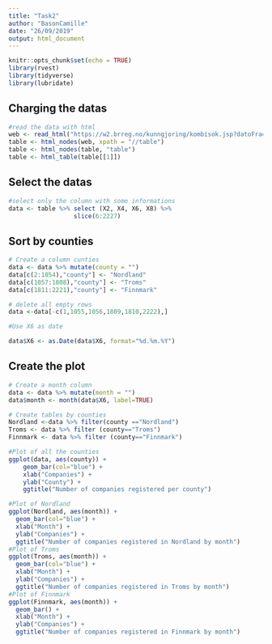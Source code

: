 ```yaml
---
title: "Task2"
author: "BasonCamille"
date: "26/09/2019"
output: html_document
---
```


```r
knitr::opts_chunk$set(echo = TRUE)
library(rvest)
library(tidyverse)
library(lubridate)

```
## Charging the datas

```r
#read the data with html
web <- read_html("https://w2.brreg.no/kunngjoring/kombisok.jsp?datoFra=01.01.2019&datoTil=25.09.2019&id_region=100&id_fylke=-+-+-&id_niva1=2&id_bransje1=0") 
table <- html_nodes(web, xpath = "//table") 
table <- html_nodes(table, "table")
table <- html_table(table[[1]])
```

## Select the datas

```r
#select only the column with some informations
data <- table %>% select (X2, X4, X6, X8) %>%
                  slice(6:2227)

``` 

## Sort by counties
```r
# Create a column cunties
data <- data %>% mutate(county = "")
data[c(2:1054),"county"] <- "Nordland"
data[c(1057:1808),"county"] <- "Troms"
data[c(1811:2221),"county"] <- "Finnmark"

# delete all empty rows
data <-data[-c(1,1055,1056,1809,1810,2222),]

#Use X6 as date

data$X6 <- as.Date(data$X6, format="%d.%m.%Y")

```

## Create the plot 

```r
# Create a month column
data <- data %>% mutate(month = "")
data$month <- month(data$X6, label=TRUE)

# Create tables by counties
Nordland <-data %>% filter(county =="Nordland")
Troms <- data %>% filter (county=="Troms")
Finnmark <- data %>% filter (county=="Finnmark")

#Plot of all the counties
ggplot(data, aes(county)) + 
    geom_bar(col="blue") + 
    xlab("Companies") + 
    ylab("County") + 
    ggtitle("Number of companies registered per county")

#Plot of Nordland
ggplot(Nordland, aes(month)) + 
  geom_bar(col="blue") + 
  xlab("Month") + 
  ylab("Companies") + 
  ggtitle("Number of companies registered in Nordland by month")
#Plot of Troms
ggplot(Troms, aes(month)) + 
  geom_bar(col="blue") + 
  xlab("Month") + 
  ylab("Companies") + 
  ggtitle("Number of companies registered in Troms by month")
#Plot of Finnmark
ggplot(Finnmark, aes(month)) + 
  geom_bar() + 
  xlab("Month") + 
  ylab("Companies") + 
  ggtitle("Number of companies registered in Finnmark by month")


```


